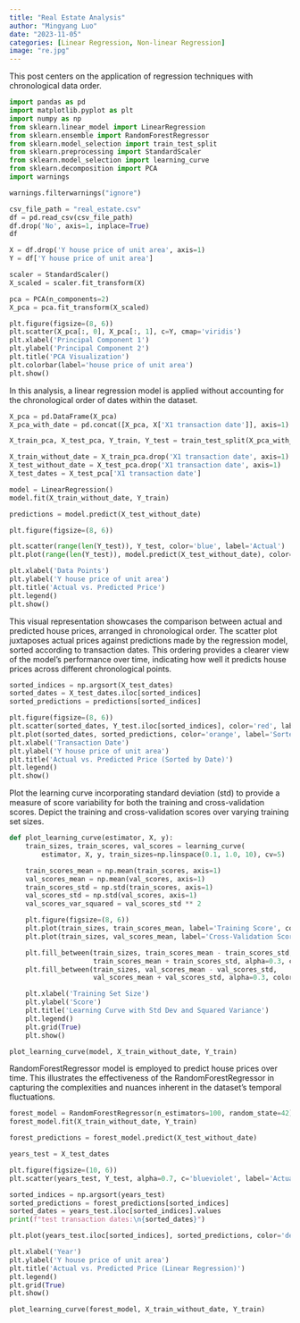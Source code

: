 ```yaml
---
title: "Real Estate Analysis"
author: "Mingyang Luo"
date: "2023-11-05"
categories: [Linear Regression, Non-linear Regression]
image: "re.jpg"
---
```


This post centers on the application of regression techniques with chronological data order.

```python
import pandas as pd
import matplotlib.pyplot as plt
import numpy as np
from sklearn.linear_model import LinearRegression
from sklearn.ensemble import RandomForestRegressor
from sklearn.model_selection import train_test_split
from sklearn.preprocessing import StandardScaler
from sklearn.model_selection import learning_curve
from sklearn.decomposition import PCA
import warnings

warnings.filterwarnings("ignore")

csv_file_path = "real_estate.csv"
df = pd.read_csv(csv_file_path)
df.drop('No', axis=1, inplace=True)
df
```

```python
X = df.drop('Y house price of unit area', axis=1)
Y = df['Y house price of unit area']

scaler = StandardScaler()
X_scaled = scaler.fit_transform(X)

pca = PCA(n_components=2)  
X_pca = pca.fit_transform(X_scaled)

plt.figure(figsize=(8, 6))
plt.scatter(X_pca[:, 0], X_pca[:, 1], c=Y, cmap='viridis')
plt.xlabel('Principal Component 1')
plt.ylabel('Principal Component 2')
plt.title('PCA Visualization')
plt.colorbar(label='house price of unit area')
plt.show()
```

In this analysis, a linear regression model is applied without accounting for the chronological order of dates within the dataset.

```python
X_pca = pd.DataFrame(X_pca)
X_pca_with_date = pd.concat([X_pca, X['X1 transaction date']], axis=1)

X_train_pca, X_test_pca, Y_train, Y_test = train_test_split(X_pca_with_date, Y, test_size=0.2, random_state=42)

X_train_without_date = X_train_pca.drop('X1 transaction date', axis=1)
X_test_without_date = X_test_pca.drop('X1 transaction date', axis=1)
X_test_dates = X_test_pca['X1 transaction date']

model = LinearRegression()
model.fit(X_train_without_date, Y_train)

predictions = model.predict(X_test_without_date)

plt.figure(figsize=(8, 6))

plt.scatter(range(len(Y_test)), Y_test, color='blue', label='Actual')
plt.plot(range(len(Y_test)), model.predict(X_test_without_date), color='green', label='Regression Line')

plt.xlabel('Data Points')
plt.ylabel('Y house price of unit area')
plt.title('Actual vs. Predicted Price')
plt.legend()
plt.show()
```

This visual representation showcases the comparison between actual and predicted house prices, arranged in chronological order. The scatter plot juxtaposes actual prices against predictions made by the regression model, sorted according to transaction dates. This ordering provides a clearer view of the model's performance over time, indicating how well it predicts house prices across different chronological points.

```python
sorted_indices = np.argsort(X_test_dates)
sorted_dates = X_test_dates.iloc[sorted_indices]
sorted_predictions = predictions[sorted_indices]

plt.figure(figsize=(8, 6))
plt.scatter(sorted_dates, Y_test.iloc[sorted_indices], color='red', label='Actual')
plt.plot(sorted_dates, sorted_predictions, color='orange', label='Sorted Regression Line')
plt.xlabel('Transaction Date')
plt.ylabel('Y house price of unit area')
plt.title('Actual vs. Predicted Price (Sorted by Date)')
plt.legend()
plt.show()
```

Plot the learning curve incorporating standard deviation (std) to provide a measure of score variability for both the training and cross-validation scores. Depict the training and cross-validation scores over varying training set sizes.

```python
def plot_learning_curve(estimator, X, y):
    train_sizes, train_scores, val_scores = learning_curve(
        estimator, X, y, train_sizes=np.linspace(0.1, 1.0, 10), cv=5)

    train_scores_mean = np.mean(train_scores, axis=1)
    val_scores_mean = np.mean(val_scores, axis=1)
    train_scores_std = np.std(train_scores, axis=1)
    val_scores_std = np.std(val_scores, axis=1)
    val_scores_var_squared = val_scores_std ** 2

    plt.figure(figsize=(8, 6))
    plt.plot(train_sizes, train_scores_mean, label='Training Score', color='blue')
    plt.plot(train_sizes, val_scores_mean, label='Cross-Validation Score', color='orange')

    plt.fill_between(train_sizes, train_scores_mean - train_scores_std,
                     train_scores_mean + train_scores_std, alpha=0.3, color='blue')
    plt.fill_between(train_sizes, val_scores_mean - val_scores_std,
                     val_scores_mean + val_scores_std, alpha=0.3, color='orange')

    plt.xlabel('Training Set Size')
    plt.ylabel('Score')
    plt.title('Learning Curve with Std Dev and Squared Variance')
    plt.legend()
    plt.grid(True)
    plt.show()

plot_learning_curve(model, X_train_without_date, Y_train)
```

RandomForestRegressor model is employed to predict house prices over time. This illustrates the effectiveness of the RandomForestRegressor in capturing the complexities and nuances inherent in the dataset's temporal fluctuations.

```python
forest_model = RandomForestRegressor(n_estimators=100, random_state=42)  
forest_model.fit(X_train_without_date, Y_train)

forest_predictions = forest_model.predict(X_test_without_date)

years_test = X_test_dates

plt.figure(figsize=(10, 6))
plt.scatter(years_test, Y_test, alpha=0.7, c='blueviolet', label='Actual')

sorted_indices = np.argsort(years_test)
sorted_predictions = forest_predictions[sorted_indices]
sorted_dates = years_test.iloc[sorted_indices].values
print(f"test transaction dates:\n{sorted_dates}")

plt.plot(years_test.iloc[sorted_indices], sorted_predictions, color='deeppink', label='Predicted')

plt.xlabel('Year')
plt.ylabel('Y house price of unit area')
plt.title('Actual vs. Predicted Price (Linear Regression)')
plt.legend()
plt.grid(True)
plt.show()
```

```python
plot_learning_curve(forest_model, X_train_without_date, Y_train)
```
